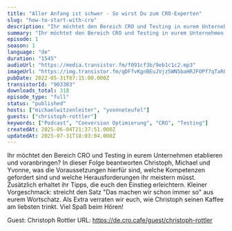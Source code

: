 ```yaml
---
title: "Aller Anfang ist schwer - So wirst Du zum CRO-Experten"
slug: "how-to-start-with-cro"
description: "Ihr möchtet den Bereich CRO und Testing in eurem Unternehmen etablieren und voranbringen?\nIn dieser Folge beantworten Christoph, Michael und Yvonne, was die Voraussetzungen hierfür sind, welche Kompetenzen gefordert sind und welche Herausforderungen ihr meistern müsst.\nZusätzlich erhaltet ihr Tipps, die euch den Einstieg erleichtern. Kleiner Vorgeschmack: streicht den Satz \"Das machen wir schon immer so\" aus eurem Wortschatz. Als Extra verraten wir euch, wie Christoph seinen Kaffee am liebsten trinkt.\nViel Spaß beim Hören!\n\nGuest: Christoph Rottler\nURL: https://de.cro.cafe/guest/christoph-rottler"
summary: "Ihr möchtet den Bereich CRO und Testing in eurem Unternehmen etablieren und voranbringen? \r\nIn dieser Folge beantworten Christoph, Michael und Yvonne, was die Voraussetzungen hierfür sind, welche Kompetenzen gefordert sind und welche Herausforderungen ihr meistern müsst. \r\nZusätzlich erhaltet ihr Tipps, die euch den Einstieg erleichtern. Kleiner Vorgeschmack: streicht den Satz \"Das machen wir schon immer so\" aus eurem Wortschatz. Als Extra verraten wir euch, wie Christoph seinen Kaffee am liebsten trinkt. \r\nViel Spaß beim Hören!"
episode: 1
season: 1
language: "de"
duration: "1545"
audioUrl: "https://media.transistor.fm/f091cf3b/9eb1c1c2.mp3"
imageUrl: "https://img.transistor.fm/qDFfvKgnBEuJVjz5WN5baHRJFOPf7qTaR0GE1emcezo/rs:fill:0:0:1/w:1400/h:1400/q:60/mb:500000/aHR0cHM6Ly9pbWct/dXBsb2FkLXByb2R1/Y3Rpb24udHJhbnNp/c3Rvci5mbS9kM2Zi/Nzk5OTNmN2U2YTYw/MzI0NDc3YWJjNWI3/ZDY2NC5wbmc.webp"
pubDate: 2022-05-31T07:15:00.000Z
transistorId: "903383"
downloads_total: 318
episode_type: "full"
status: "published"
hosts: ["michaelwitzenleiter", "yvonneteufel"]
guests: ["christoph-rottler"]
keywords: ["Podcast", "Conversion Optimierung", "CRO", "Testing"]
createdAt: 2025-06-04T21:37:51.000Z
updatedAt: 2025-07-31T18:03:04.000Z
---
```


Ihr möchtet den Bereich CRO und Testing in eurem Unternehmen etablieren und voranbringen?
In dieser Folge beantworten Christoph, Michael und Yvonne, was die Voraussetzungen hierfür sind, welche Kompetenzen gefordert sind und welche Herausforderungen ihr meistern müsst.
Zusätzlich erhaltet ihr Tipps, die euch den Einstieg erleichtern. Kleiner Vorgeschmack: streicht den Satz "Das machen wir schon immer so" aus eurem Wortschatz. Als Extra verraten wir euch, wie Christoph seinen Kaffee am liebsten trinkt.
Viel Spaß beim Hören!

Guest: Christoph Rottler
URL: https://de.cro.cafe/guest/christoph-rottler
